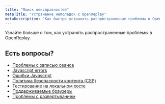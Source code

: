 ```yaml
---
title: "Поиск неисправностей"
metaTitle: "Устранение неполадок с OpenReplay"
metaDescription: "Как быстро устранять распространенные проблемы в OpenReplay"
---
```


Узнайте больше о том, как устранять распространенные проблемы в OpenReplay.

## Есть вопросы?
- [Проблемы с записью сеанса](/troubleshooting/session-recordings)
- [Javascript errors](/troubleshooting/js-errors)
- [Ошибки Javascript](/troubleshooting/sourcemaps)
- [Политика безопасности контента (CSP)](/troubleshooting/csp)
- [Тестирование на локальном хосте](/troubleshooting/localhost)
- [Поддерживаемые браузеры](/troubleshooting/supported-browsers)
- [Проблемы с развертыванием](/troubleshooting/deployment-faq)
